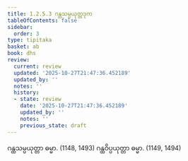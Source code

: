 ```yaml
---
title: 1.2.5.3 ဂန္ထသမ္ပယုတ္တဒုက
tableOfContents: false
sidebar:
  order: 3
type: tipitaka
basket: ab
book: dhs
review:
  current: review
  updated: '2025-10-27T21:47:36.452189'
  updated_by: ''
  notes: ''
  history:
  - state: review
    date: '2025-10-27T21:47:36.452189'
    updated_by: ''
    notes: ''
    previous_state: draft
---
```



<ReviewStatus review={frontmatter.review} showDetails={true} />

<HypothesisAnnotation frontmatter={frontmatter} />

<DynamicBreadcrumb />

<Division number="50" book="dhs" e="ch" v="29" p="9">

<Paragraph number="127" book="dhs">
ဂန္ထသမ္ပယုတ္တာ ဓမ္မာ. (<Emphasis>1148, 1493</Emphasis>)
</Paragraph>

<Paragraph number="128" book="dhs">
ဂန္ထဝိပ္ပယုတ္တာ ဓမ္မာ. (<Emphasis>1149, 1494</Emphasis>)
</Paragraph>
</Division>